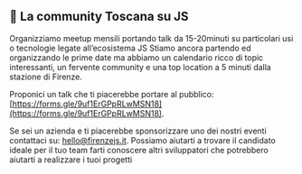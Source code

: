 ## 👋 La community Toscana su JS

Organizziamo meetup mensili portando talk da 15-20minuti su particolari usi o tecnologie legate all’ecosistema JS
Stiamo ancora partendo ed organizzando le prime date ma abbiamo un calendario ricco di topic interessanti, un fervente community e una top location a 5 minuti dalla stazione di Firenze.

Proponici un talk che ti piacerebbe portare al pubblico: [https://forms.gle/9uf1ErGPpRLwMSN18](https://forms.gle/9uf1ErGPpRLwMSN18).

Se sei un azienda e ti piacerebbe sponsorizzare uno dei nostri eventi contattaci su: [hello@firenzejs.it](mailto:hello@firenzejs.it). Possiamo aiutarti a trovare il candidato ideale per il tuo team farti conoscere altri sviluppatori che potrebbero aiutarti a realizzare i tuoi progetti
